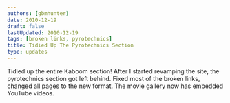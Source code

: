 ```yaml
---
authors: [gbmhunter]
date: 2010-12-19
draft: false
lastUpdated: 2010-12-19
tags: [broken links, pyrotechnics]
title: Tidied Up The Pyrotechnics Section
type: updates
---
```


Tidied up the entire Kaboom section! After I started revamping the site, the pyrotechnics section got left behind. Fixed most of the broken links, changed all pages to the new format. The movie gallery now has embedded YouTube videos.
